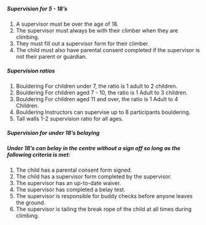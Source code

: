 
##### Supervision for 5 - 18’s

1. A supervisor must be over the age of 18.
2. The supervisor must always be with their climber when they are climbing.
3. They must fill out a supervisor form for their climber.
4. The child must also have parental consent completed if the supervisor is not their parent or guardian.

##### Supervision ratios

1. Bouldering For children under 7, the ratio is 1 adult to 2 children.
2. Bouldering For children aged 7 - 10, the ratio is 1 Adult to 3 children.
3. Bouldering For children aged 11 and over, the ratio is 1 Adult to 4 Children.
4. Bouldering Instructors can supervise up to 8 participants bouldering.
5. Tall walls 1-2 supervision ratio for all ages.

##### Supervision for under 18’s belaying

##### Under 18’s can belay in the centre without a sign off so long as the following criteria is met:

1. The child has a parental consent form signed.
2. The child has a supervisor form completed by the supervisor.
3. The supervisor has an up-to-date waiver.
4. The supervisor has completed a belay test.
5. The supervisor is responsible for buddy checks before anyone leaves the ground.
6. The supervisor is tailing the break rope of the child at all times during climbing.
